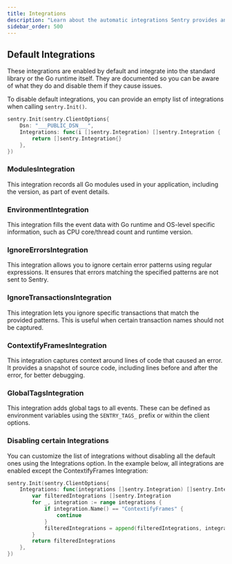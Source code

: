 ```yaml
---
title: Integrations
description: "Learn about the automatic integrations Sentry provides and how to configure them."
sidebar_order: 500
---
```


## Default Integrations

These integrations are enabled by default and integrate into the standard library or the Go runtime itself. They are documented so you can be aware of what they do and disable them if they cause issues.

To disable default integrations, you can provide an empty list of integrations when calling `sentry.Init()`.

```go
sentry.Init(sentry.ClientOptions{
    Dsn: "___PUBLIC_DSN___",
	Integrations: func(i []sentry.Integration) []sentry.Integration {
		return []sentry.Integration{}
	},
})
```

### ModulesIntegration

This integration records all Go modules used in your application, including the version, as part of event details.

### EnvironmentIntegration

This integration fills the event data with Go runtime and OS-level specific information, such as CPU core/thread count and runtime version.

### IgnoreErrorsIntegration

This integration allows you to ignore certain error patterns using regular expressions. It ensures that errors matching the specified patterns are not sent to Sentry.

### IgnoreTransactionsIntegration

This integration lets you ignore specific transactions that match the provided patterns. This is useful when certain transaction names should not be captured.

### ContextifyFramesIntegration

This integration captures context around lines of code that caused an error. It provides a snapshot of source code, including lines before and after the error, for better debugging.

### GlobalTagsIntegration

This integration adds global tags to all events. These can be defined as environment variables using the `SENTRY_TAGS_` prefix or within the client options.

### Disabling certain Integrations

You can customize the list of integrations without disabling all the default ones using the Integrations option. In the example below, all integrations are enabled except the ContextifyFrames Integration:

```go
sentry.Init(sentry.ClientOptions{
	Integrations: func(integrations []sentry.Integration) []sentry.Integration {
		var filteredIntegrations []sentry.Integration
		for _, integration := range integrations {
			if integration.Name() == "ContextifyFrames" {
				continue
			}
			filteredIntegrations = append(filteredIntegrations, integration)
		}
		return filteredIntegrations
	},
})
```
